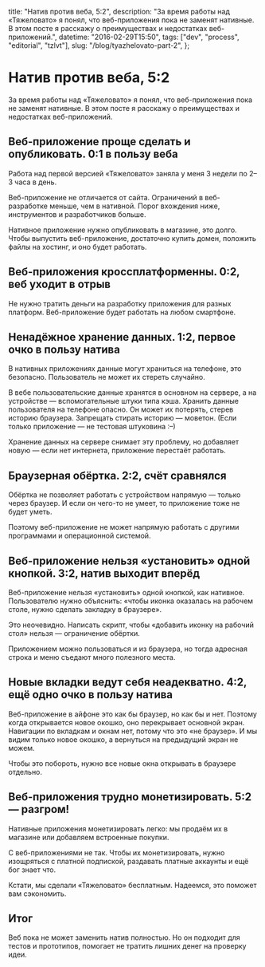   title: "Натив против веба, 5:2",
  description:
    "За время работы над «Тяжеловато» я понял, что веб-приложения пока не заменят нативные. В этом посте я расскажу о преимуществах и недостатках веб-приложений.",
  datetime: "2016-02-29T15:50",
  tags: ["dev", "process", "editorial", "tzlvt"],
  slug: "/blog/tyazhelovato-part-2",
};

# Натив против веба, 5:2

За время работы над «Тяжеловато» я понял, что веб-приложения пока не заменят нативные. В этом посте я расскажу о преимуществах и недостатках веб-приложений.

## Веб-приложение проще сделать и опубликовать. 0:1 в пользу веба

Работа над первой версией «Тяжеловато» заняла у меня 3 недели по 2–3 часа в день.

Веб-приложение не отличается от сайта. Ограничений в веб-разработке меньше, чем в нативной. Порог вхождения ниже, инструментов и разработчиков больше.

Нативное приложение нужно опубликовать в магазине, это долго. Чтобы выпустить веб-приложение, достаточно купить домен, положить файлы на хостинг, и оно будет работать.

## Веб-приложения кроссплатформенны. 0:2, веб уходит в отрыв

Не нужно тратить деньги на разработку приложения для разных платформ. Веб-приложение будет работать на любом смартфоне.

## Ненадёжное хранение данных. 1:2, первое очко в пользу натива

В нативных приложениях данные могут храниться на телефоне, это безопасно. Пользователь не может их стереть случайно.

В вебе пользовательские данные хранятся в основном на сервере, а на устройстве — вспомогательные штуки типа кэша. Хранить данные пользователя на телефоне опасно. Он может их потерять, стерев историю браузера. Запрещать стирать историю — моветон. (Если только приложение — не тестовая штуковина <nobr>:–)</nobr>

Хранение данных на сервере снимает эту проблему, но добавляет новую — если нет интернета, приложение перестаёт работать.

## Браузерная обёртка. 2:2, счёт сравнялся

Обёртка не позволяет работать с устройством напрямую — только через браузер. И если он чего-то не умеет, то приложение тоже не будет уметь.

Поэтому веб-приложение не может напрямую работать с другими программами и операционной системой.

## Веб-приложение нельзя «установить» одной кнопкой. 3:2, натив выходит вперёд

Веб-приложение нельзя «установить» одной кнопкой, как нативное. Пользователю нужно объяснить: «чтобы иконка оказалась на рабочем столе, нужно сделать закладку в браузере».

Это неочевидно. Написать скрипт, чтобы «добавить иконку на рабочий стол» нельзя — ограничение обёртки.

Приложением можно пользоваться и из браузера, но тогда адресная строка и меню съедают много полезного места.

## Новые вкладки ведут себя неадекватно. 4:2, ещё одно очко в пользу натива

Веб-приложение в айфоне это как бы браузер, но как бы и нет. Поэтому когда открывается новое окошко, оно перекрывает основной экран. Навигации по вкладкам и окнам нет, потому что это «не браузер». И мы видим только новое окошко, а вернуться на предыдущий экран не можем.

Чтобы это побороть, нужно все новые окна открывать в браузере отдельно.

## Веб-приложения трудно монетизировать. 5:2 — разгром!

Нативные приложения монетизировать легко: мы продаём их в магазине или добавляем встроенные покупки.

С веб-приложениями не так. Чтобы их монетизировать, нужно изощряться с платной подпиской, раздавать платные аккаунты и ещё бог знает что.

Кстати, мы сделали «Тяжеловато» бесплатным. Надеемся, это поможет вам сэкономить.

## Итог

Веб пока не может заменить натив полностью. Но он подходит для тестов и прототипов, помогает не тратить лишних денег на проверку идеи.
